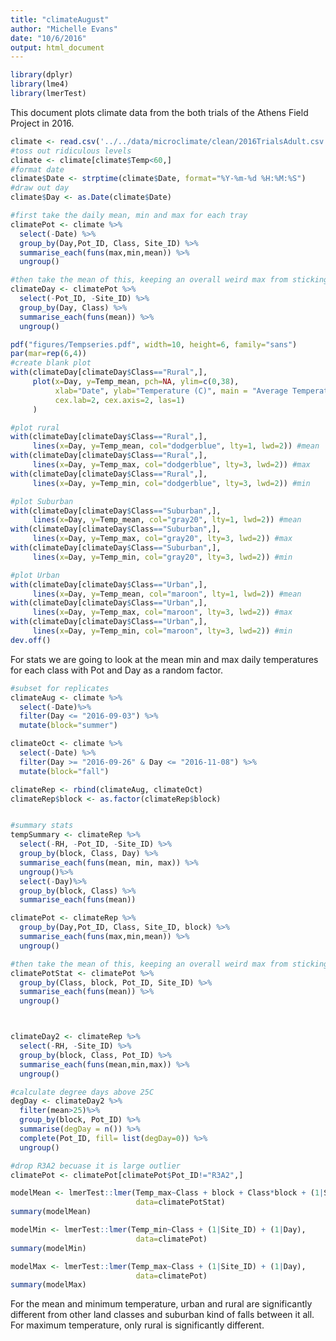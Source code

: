 ```yaml
---
title: "climateAugust"
author: "Michelle Evans"
date: "10/6/2016"
output: html_document
---
```


```r
library(dplyr)
library(lme4)
library(lmerTest)
```

This document plots climate data from the both trials of the Athens Field Project in 2016.


```r
climate <- read.csv('../../data/microclimate/clean/2016TrialsAdult.csv')[,-1]
#toss out ridiculous levels
climate <- climate[climate$Temp<60,]
#format date
climate$Date <- strptime(climate$Date, format="%Y-%m-%d %H:%M:%S")
#draw out day
climate$Day <- as.Date(climate$Date)
```

```r
#first take the daily mean, min and max for each tray
climatePot <- climate %>%
  select(-Date) %>%
  group_by(Day,Pot_ID, Class, Site_ID) %>%
  summarise_each(funs(max,min,mean)) %>%
  ungroup()

#then take the mean of this, keeping an overall weird max from sticking out and getting the average max temperature, rather than overall maximum
climateDay <- climatePot %>%
  select(-Pot_ID, -Site_ID) %>%
  group_by(Day, Class) %>%
  summarise_each(funs(mean)) %>%
  ungroup()

```

```r
pdf("figures/Tempseries.pdf", width=10, height=6, family="sans")
par(mar=rep(6,4))
#create blank plot
with(climateDay[climateDay$Class=="Rural",],
     plot(x=Day, y=Temp_mean, pch=NA, ylim=c(0,38),
          xlab="Date", ylab="Temperature (C)", main = "Average Temperatures",
          cex.lab=2, cex.axis=2, las=1)
     )

#plot rural
with(climateDay[climateDay$Class=="Rural",],
     lines(x=Day, y=Temp_mean, col="dodgerblue", lty=1, lwd=2)) #mean
with(climateDay[climateDay$Class=="Rural",],
     lines(x=Day, y=Temp_max, col="dodgerblue", lty=3, lwd=2)) #max
with(climateDay[climateDay$Class=="Rural",],
     lines(x=Day, y=Temp_min, col="dodgerblue", lty=3, lwd=2)) #min

#plot Suburban
with(climateDay[climateDay$Class=="Suburban",],
     lines(x=Day, y=Temp_mean, col="gray20", lty=1, lwd=2)) #mean
with(climateDay[climateDay$Class=="Suburban",],
     lines(x=Day, y=Temp_max, col="gray20", lty=3, lwd=2)) #max
with(climateDay[climateDay$Class=="Suburban",],
     lines(x=Day, y=Temp_min, col="gray20", lty=3, lwd=2)) #min

#plot Urban
with(climateDay[climateDay$Class=="Urban",],
     lines(x=Day, y=Temp_mean, col="maroon", lty=1, lwd=2)) #mean
with(climateDay[climateDay$Class=="Urban",],
     lines(x=Day, y=Temp_max, col="maroon", lty=3, lwd=2)) #max
with(climateDay[climateDay$Class=="Urban",],
     lines(x=Day, y=Temp_min, col="maroon", lty=3, lwd=2)) #min
dev.off()
```

For stats we are going to look at the mean min and max daily temperatures for each class with Pot and Day as a random factor.

```r
#subset for replicates
climateAug <- climate %>%
  select(-Date)%>%
  filter(Day <= "2016-09-03") %>%
  mutate(block="summer")

climateOct <- climate %>%
  select(-Date) %>%
  filter(Day >= "2016-09-26" & Day <= "2016-11-08") %>%
  mutate(block="fall")

climateRep <- rbind(climateAug, climateOct)
climateRep$block <- as.factor(climateRep$block)


#summary stats
tempSummary <- climateRep %>%
  select(-RH, -Pot_ID, -Site_ID) %>%
  group_by(block, Class, Day) %>%
  summarise_each(funs(mean, min, max)) %>%
  ungroup()%>%
  select(-Day)%>%
  group_by(block, Class) %>%
  summarise_each(funs(mean))
```

```r
climatePot <- climateRep %>%
  group_by(Day,Pot_ID, Class, Site_ID, block) %>%
  summarise_each(funs(max,min,mean)) %>%
  ungroup()

#then take the mean of this, keeping an overall weird max from sticking out and getting the average max temperature, rather than overall maximum
climatePotStat <- climatePot %>%
  group_by(Class, block, Pot_ID, Site_ID) %>%
  summarise_each(funs(mean)) %>%
  ungroup()



climateDay2 <- climateRep %>%
  select(-RH, -Site_ID) %>%
  group_by(block, Class, Pot_ID) %>%
  summarise_each(funs(mean,min,max)) %>%
  ungroup() 

#calculate degree days above 25C
degDay <- climateDay2 %>%
  filter(mean>25)%>%
  group_by(block, Pot_ID) %>%
  summarise(degDay = n()) %>%
  complete(Pot_ID, fill= list(degDay=0)) %>%
  ungroup()

#drop R3A2 becuase it is large outlier
climatePot <- climatePot[climatePot$Pot_ID!="R3A2",]

modelMean <- lmerTest::lmer(Temp_max~Class + block + Class*block + (1|Site_ID),
                            data=climatePotStat)
summary(modelMean)

modelMin <- lmerTest::lmer(Temp_min~Class + (1|Site_ID) + (1|Day),
                            data=climatePot)
summary(modelMin)

modelMax <- lmerTest::lmer(Temp_max~Class + (1|Site_ID) + (1|Day),
                            data=climatePot)
summary(modelMax)
```

For the mean and minimum temperature, urban and rural are significantly different from other land classes and suburban kind of falls between it all. For maximum temperature, only rural is significantly different.